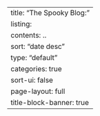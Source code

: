 ---
title: "The Spooky Blog:"
listing:
    contents: ..
    sort: "date desc"
    type: "default"
    categories: true
    sort-ui: false
page-layout: full
title-block-banner: true
---